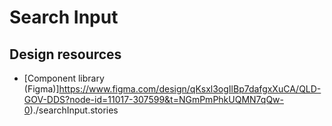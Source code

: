 
<Meta of={SearchInputStories} />

# Search Input
<Canvas>
  <Story of={SearchInputStories.Default} />
</Canvas>

## Design resources
- [Component library (Figma)]https://www.figma.com/design/qKsxl3ogIlBp7dafgxXuCA/QLD-GOV-DDS?node-id=11017-307599&t=NGmPmPhkUQMN7qQw-0)./searchInput.stories
